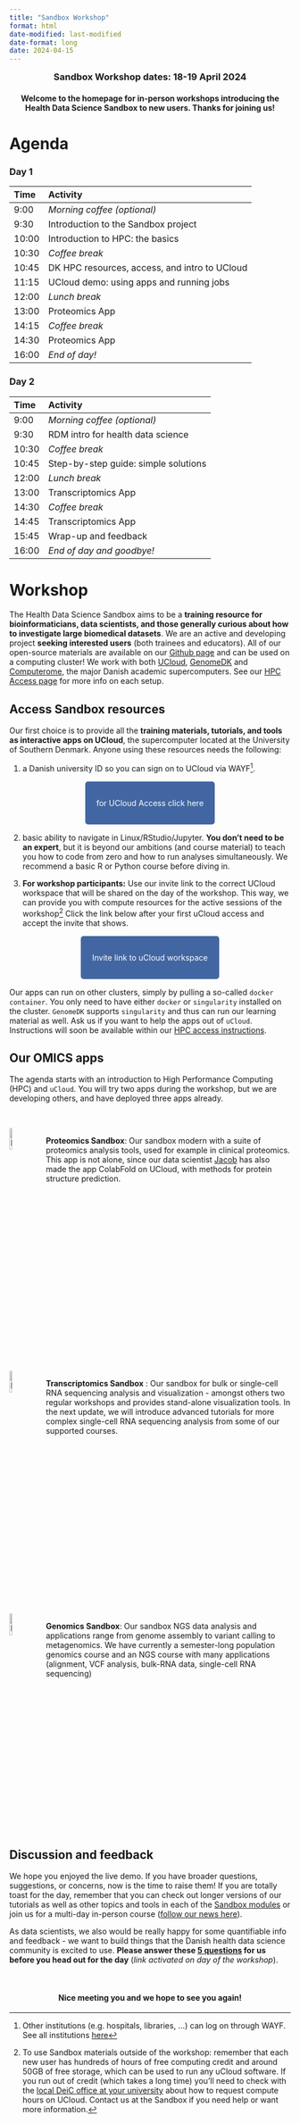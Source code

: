```yaml
---
title: "Sandbox Workshop"
format: html
date-modified: last-modified
date-format: long
date: 2024-04-15
---
```


:::{.callout-note  appearance="simple" icon=false} 
<h3 align=center style="margin:0px">Sandbox Workshop dates: 18-19 April 2024</h3>
<h4 align=center>Welcome to the homepage for in-person workshops introducing the Health Data Science Sandbox to new users. Thanks for joining us!</h4> 
::: 


# Agenda

### Day 1

| Time | Activity |
|:----|:----|
| 9:00	|	*Morning coffee (optional)* |
| 9:30	|	Introduction to the Sandbox project |
| 10:00	|	Introduction to HPC: the basics |
| 10:30	|	*Coffee break* |
| 10:45	|	DK HPC resources, access, and intro to UCloud |
| 11:15	|	UCloud demo: using apps and running jobs |
| 12:00	|	*Lunch break* |
| 13:00	|	Proteomics App |
| 14:15	|	*Coffee break* |
| 14:30	|	Proteomics App |
| 16:00	|	*End of day!* |

### Day 2

| Time | Activity | 
|:----|:----|
| 9:00	|	*Morning coffee (optional)* |
| 9:30	| RDM intro for health data science |
| 10:30	|	*Coffee break* |
| 10:45	|	Step-by-step guide: simple solutions |
| 12:00	|	*Lunch break* |
| 13:00	|	Transcriptomics App |
| 14:30	|	*Coffee break* |
| 14:45	|	Transcriptomics App |
| 15:45	|	Wrap-up and feedback |
| 16:00	|	*End of day and goodbye!* |

# Workshop

The Health Data Science Sandbox aims to be a **training resource for bioinformaticians, data scientists, and those generally curious about how to investigate large biomedical datasets**. We are an active and developing project **seeking interested users** (both trainees and educators). All of our open-source materials are available on our [Github page](https://github.com/hds-sandbox) and can be used on a computing cluster! We work with both [UCloud](https://cloud/sdu.dk), [GenomeDK](https://genome.au.dk) and [Computerome](https://www.computerome.dk/), the major Danish academic supercomputers. See our [HPC Access page](../access/index.qmd) for more info on each setup.

## Access Sandbox resources

Our first choice is to provide all the **training materials, tutorials, and tools as interactive apps on UCloud**, the supercomputer located at the University of Southern Denmark. Anyone using these resources needs the following:

 1. a Danish university ID so you can sign on to UCloud via WAYF^[Other institutions (e.g. hospitals, libraries, ...) can log on through WAYF. See all institutions [here](https://www.wayf.dk/da/institutioner-i-wayf)]. 

&nbsp;

 <p align="center">
  <a href="https://cloud.sdu.dk" style="background-color: #4266A1; color: #FFFFFF; padding: 30px 20px; text-decoration: none; border-radius: 5px;">
    for UCloud Access
    click here
  </a>
</p>

&nbsp;

 2. basic ability to navigate in Linux/RStudio/Jupyter. **You don't need to be an expert**, but it is beyond our ambitions (and course material) to teach you how to code from zero and how to run analyses simultaneously. We recommend a basic R or Python course before diving in.

 3. **For workshop participants:** Use our invite link to the correct UCloud workspace that will be shared on the day of the workshop. This way, we can provide you with compute resources for the active sessions of the workshop^[To use Sandbox materials outside of the workshop: remember that each new user has hundreds of hours of free computing credit and around 50GB of free storage, which can be used to run any uCloud software. If you run out of credit (which takes a long time) you'll need to check with the [local DeiC office at your university](https://www.deic.dk/en/Front-Office) about how to request compute hours on UCloud. Contact us at the Sandbox if you need help or want more information.] Click the link below after your first uCloud access and accept the invite that shows.

 &nbsp;

 <p align="center">
  <a href="https://cloud.sdu.dk/app/projects/invite/b8c2ed67-3c40-4ccb-8a52-1f289c7e3df0" style="background-color: #4266A1; color: #FFFFFF; padding: 30px 20px; text-decoration: none; border-radius: 5px;">
    Invite link to
    uCloud workspace
  </a>
</p>

&nbsp;
&nbsp;

:::{.callout-note}
Our apps can run on other clusters, simply by pulling a so-called `docker container`. You only need to have either `docker` or `singularity` installed on the cluster. `GenomeDK` supports `singularity` and thus can run our learning material as well. Ask us if you want to help the apps out of `uCloud`. Instructions will soon be available within our [HPC access instructions](../access/genomedk.qmd).
:::

## Our OMICS apps

The agenda starts with an introduction to High Performance Computing (HPC) and `uCloud`. You will try two apps during the workshop, but we are developing others, and have deployed three apps already.

&nbsp;

<div style="overflow: auto;">
  <img src="../images/proteomics.png" alt="Image" style="float: left; margin-right: 15px; width: 10%;">
  <p>
    **Proteomics Sandbox**: Our sandbox modern with a suite of proteomics analysis tools, used for example in clinical proteomics. This app is not alone, since our data scientist [Jacob](../cards/JacobHansen.qmd) has also made the app ColabFold on UCloud, with methods for protein structure prediction.
  </p>
</div>

&nbsp;

<div style="overflow: auto;">
  <img src="../images/transcriptomics.png" alt="Image" style="float: left; margin-right: 15px; width: 10%;">
  <p>
    **Transcriptomics Sandbox** : Our sandbox for bulk or single-cell RNA sequencing analysis and visualization - amongst others two regular workshops and provides stand-alone visualization tools. In the next update, we will introduce advanced tutorials for more complex single-cell RNA sequencing analysis from some of our supported courses.
  </p>
</div>


&nbsp;

<div style="overflow: auto;">
  <img src="../images/genomics2.png" alt="Image" style="float: left; margin-right: 15px; width: 10%;">
  <p>
    **Genomics Sandbox**: Our sandbox NGS data analysis and applications range from genome assembly to variant calling to metagenomics. We have currently a semester-long population genomics course and an NGS course with many applications (alignment, VCF analysis, bulk-RNA data, single-cell RNA sequencing)
  </p>
</div>

## Discussion and feedback

We hope you enjoyed the live demo. If you have broader questions, suggestions, or concerns, now is the time to raise them! If you are totally toast for the day, remember that you can check out longer versions of our tutorials as well as other topics and tools in each of the [Sandbox modules](../modules/index.html) or join us for a multi-day in-person course ([follow our news here](../news.qmd)).

As data scientists, we also would be really happy for some quantifiable info and feedback - we want to build things that the Danish health data science community is excited to use. <b>Please answer these [5 questions](survey link) for us before you head out for the day</b>  (*link activated on day of the workshop*).


&nbsp;

:::{.callout-note  appearance="simple" icon=false} 
<h4 align=center>Nice meeting you and we hope to see you again!</h4> 
::: 






